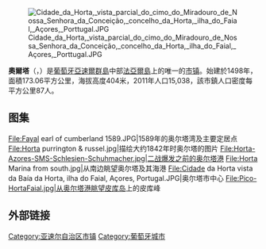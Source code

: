 [[Image:Cidade_da_Horta,_vista_parcial_do_cimo_do_Miradouro_de_Nossa_Senhora_da_Conceição,_concelho_da_Horta,_ilha_do_Faial,_Açores,_Porttugal.JPG|thumb]]

{{Coord|38|34|46|N|28|42|59|W|display=title}}

'''奧爾塔'''（{{lang-pt|Horta}}，{{IPA-pt|ˈɔɾtɐ|-|Pt-pt Horta FF.ogg}}）是[[葡萄牙|葡萄牙]][[亞速爾群島|亞速爾群島]]中部[[法亞爾島|法亞爾島]]上的唯一的[[市镇_(葡萄牙)|市镇]]。始建於1498年，面積173.06平方公里，海拔高度404米，2011年人口15,038，該市鎮人口密度每平方公里87人。

== 图集 ==
<gallery mode=packed heights=130px>
File:Fayal earl of cumberland 1589.JPG|1589年的奥尔塔湾及主要定居点
File:Horta purrington & russel.jpg|描绘大约1842年时奥尔塔的图片
File:Horta-Azores-SMS-Schlesien-Schuhmacher.jpg|二战爆发之前的奥尔塔港
File:Horta Marina from south.jpg|从南边眺望奥尔塔及其海港
File:Cidade da Horta vista da Baía da Horta, ilha do Faial, Açores, Portugal.JPG|奥尔塔市中心
File:Pico-HortaFaial.jpg|从奥尔塔港眺望[[皮库岛|皮库岛]]上的皮库峰
</gallery>

== 外部链接 ==
{{commonscat|Horta (Azores)}}

{{Portugal-geo-stub}}
{{亚速尔自治区市镇列表}}
{{Authority control}}

[[Category:亚速尔自治区市镇|Category:亚速尔自治区市镇]]
[[Category:葡萄牙城市|Category:葡萄牙城市]]